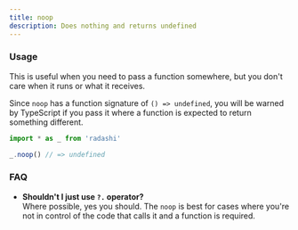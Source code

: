 ```yaml
---
title: noop
description: Does nothing and returns undefined
---
```


### Usage

This is useful when you need to pass a function somewhere, but you don't care when it runs or what it receives.

Since `noop` has a function signature of `() => undefined`, you will be warned by TypeScript if you pass it where a function is expected to return something different.

```ts
import * as _ from 'radashi'

_.noop() // => undefined
```

### FAQ

- **Shouldn't I just use `?.` operator?**  
  Where possible, yes you should. The `noop` is best for cases where you're not in control of the code that calls it and a function is required.
